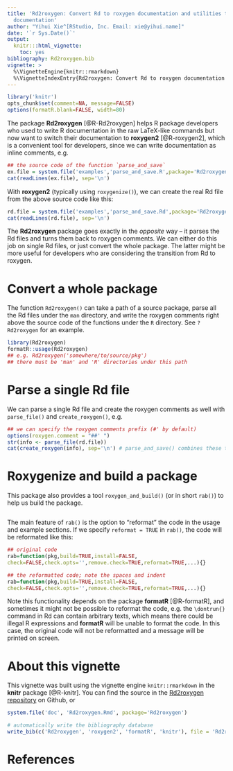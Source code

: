 ```yaml
---
title: 'Rd2roxygen: Convert Rd to roxygen documentation and utilities to enhance R
  documentation'
author: "Yihui Xie^[RStudio, Inc. Email: xie@yihui.name]"
date: '`r Sys.Date()`'
output:
  knitr:::html_vignette:
    toc: yes
bibliography: Rd2roxygen.bib
vignette: >
  %\VignetteEngine{knitr::rmarkdown}
  %\VignetteIndexEntry{Rd2roxygen: Convert Rd to roxygen documentation and utilities to enhance R documentation}
---
```


```r
library('knitr')
opts_chunk$set(comment=NA, message=FALSE)
options(formatR.blank=FALSE, width=80)
```

The package **Rd2roxygen** [@R-Rd2roxygen] helps R package developers who
used to write R documentation in the raw LaTeX-like commands but now want to
switch their documentation to **roxygen2** [@R-roxygen2], which is a
convenient tool for developers, since we can write documentation as inline
comments, e.g.

```r
## the source code of the function `parse_and_save`
ex.file = system.file('examples','parse_and_save.R',package='Rd2roxygen')
cat(readLines(ex.file), sep='\n')
```

With **roxygen2** (typically using `roxygenize()`), we can create the real
Rd file from the above source code like this:

```r
rd.file = system.file('examples','parse_and_save.Rd',package='Rd2roxygen')
cat(readLines(rd.file), sep='\n')
```

The **Rd2roxygen** package goes exactly in the _opposite_ way -- it parses
the Rd files and turns them back to roxygen comments. We can either do this
job on single Rd files, or just convert the whole package. The latter might
be more useful for developers who are considering the transition from Rd to
roxygen.

# Convert a whole package

The function `Rd2roxygen()` can take a path of a source package, parse all
the Rd files under the `man` directory, and write the roxygen comments right
above the source code of the functions under the `R` directory. See
`?Rd2roxygen` for an example.

```r
library(Rd2roxygen)
formatR::usage(Rd2roxygen)
## e.g. Rd2roxygen('somewhere/to/source/pkg')
## there must be 'man' and 'R' directories under this path
```

# Parse a single Rd file

We can parse a single Rd file and create the roxygen comments as well with
`parse_file()` and `create_roxygen()`, e.g.

```r
## we can specify the roxygen comments prefix (#' by default)
options(roxygen.comment = "##' ")
str(info <- parse_file(rd.file))
cat(create_roxygen(info), sep='\n') # parse_and_save() combines these two steps
```

# Roxygenize and build a package

This package also provides a tool `roxygen_and_build()` (or in short `rab()`)
to help us build the package.

```r
```

The main feature of `rab()` is the option to "reformat" the code in the
usage and example sections. If we specify `reformat = TRUE` in `rab()`, the
code will be reformated like this:

```r
## original code
rab=function(pkg,build=TRUE,install=FALSE,
check=FALSE,check.opts='',remove.check=TRUE,reformat=TRUE,...){}
```
```r
## the reformatted code; note the spaces and indent
rab=function(pkg,build=TRUE,install=FALSE,
check=FALSE,check.opts='',remove.check=TRUE,reformat=TRUE,...){}
```

Note this functionality depends on the package **formatR** [@R-formatR], and
sometimes it might not be possible to reformat the code, e.g. the
`\dontrun{}` command in Rd can contain arbitrary texts, which means there
could be illegal R expressions and **formatR** will be unable to format the
code. In this case, the original code will not be reformatted and a message
will be printed on screen.

# About this vignette

This vignette was built using the vignette engine `knitr::rmarkdown`
in the **knitr** package [@R-knitr]. You can find the source
in the [Rd2roxygen
repository](https://github.com/yihui/Rd2roxygen/tree/master/vignettes) on
Github, or

```r
system.file('doc', 'Rd2roxygen.Rmd', package='Rd2roxygen')
```

```r
# automatically write the bibliography database
write_bib(c('Rd2roxygen', 'roxygen2', 'formatR', 'knitr'), file = 'Rd2roxygen.bib')
```

# References
